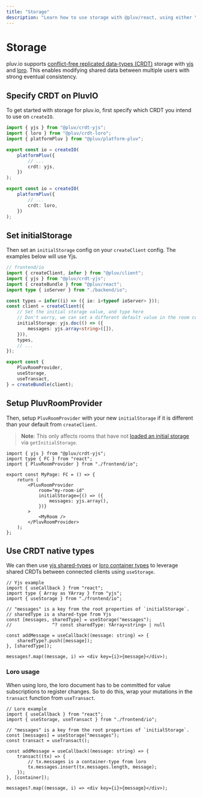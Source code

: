 ```yaml
---
title: "Storage"
description: "Learn how to use storage with @pluv/react, using either Yjs or Loro"
---
```


# Storage

pluv.io supports [conflict-free replicated data-types (CRDT)](https://en.wikipedia.org/wiki/Conflict-free_replicated_data_type) storage with [yjs](https://yjs.dev) and [loro](https://loro.dev). This enables modifying shared data between multiple users with strong eventual consistency.

## Specify CRDT on PluvIO

To get started with storage for pluv.io, first specify which CRDT you intend to use on `createIO`.

```ts
import { yjs } from "@pluv/crdt-yjs";
import { loro } from "@pluv/crdt-loro";
import { platformPluv } from "@pluv/platform-pluv";

export const io = createIO(
    platformPluv({
        // ...
        crdt: yjs,
    })
);

export const io = createIO(
    platformPluv({
        // ...
        crdt: loro,
    })
);
```

## Set initialStorage

Then set an `initialStorage` config on your `createClient` config. The examples below will use Yjs.

```ts
// frontend/io
import { createClient, infer } from "@pluv/client";
import { yjs } from "@pluv/crdt-yjs";
import { createBundle } from "@pluv/react";
import type { ioServer } from "./backend/io";

const types = infer((i) => ({ io: i<typeof ioServer> }));
const client = createClient({
    // Set the initial storage value, and type here
    // Don't worry, we can set a different default value in the room component
    initialStorage: yjs.doc(() => ({
        messages: yjs.array<string>([]),
    })),
    types,
    // ...
});

export const {
    PluvRoomProvider,
    useStorage,
    useTransact,
} = createBundle(client);
```

## Setup PluvRoomProvider

Then, setup `PluvRoomProvider` with your new `initialStorage` if it is different than your default from `createClient`.

> **Note**: This only affects rooms that have not [loaded an initial storage](/docs/io/loading-storage) via `getInitialStorage`.

```tsx
import { yjs } from "@pluv/crdt-yjs";
import type { FC } from "react";
import { PluvRoomProvider } from "./frontend/io";

export const MyPage: FC = () => {
    return (
        <PluvRoomProvider
            room="my-room-id"
            initialStorage={() => ({
                messages: yjs.array(),
            })}
        >
            <MyRoom />
        </PluvRoomProvider>
    );
};
```

## Use CRDT native types

We can then use [yjs shared-types](https://docs.yjs.dev/getting-started/working-with-shared-types) or [loro container types](https://loro.dev/docs/tutorial/loro_doc#container-types) to leverage shared CRDTs between connected clients using `useStorage`.

```tsx
// Yjs example
import { useCallback } from "react";
import type { Array as YArray } from "yjs";
import { useStorage } from "./frontend/io";

// "messages" is a key from the root properties of `initialStorage`.
// sharedType is a shared-type from Yjs
const [messages, sharedType] = useStorage("messages");
//               ^? const sharedType: YArray<string> | null

const addMessage = useCallback((message: string) => {
    sharedType?.push([message]);
}, [sharedType]);

messages?.map((message, i) => <div key={i}>{message}</div>);
```

### Loro usage

When using loro, the loro document has to be committed for value subscriptions to register changes. So to do this, wrap your mutations in the `transact` function from `useTransact`.

```tsx
// Loro example
import { useCallback } from "react";
import { useStorage, useTransact } from "./frontend/io";

// "messages" is a key from the root properties of `initialStorage`.
const [messages] = useStorage("messages");
const transact = useTransact();

const addMessage = useCallback((message: string) => {
    transact((tx) => {
        // tx.messages is a container-type from loro
        tx.messages.insert(tx.messages.length, message);
    });
}, [container]);

messages?.map((message, i) => <div key={i}>{message}</div>);
```

